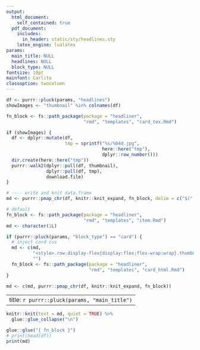 ```yaml
---
output: 
  html_document:
    self_contained: true
  pdf_document:
    includes:
      in_header: static/sty/headlines.sty
    latex_engine: lualatex
params:
  main_title: NULL
  headlines: NULL
  block_type: NULL
fontsize: 10pt
mainfont: Carlito 
classoption: twocolumn
---
```


```r
df <- purrr::pluck(params, "headlines")
showImages <- "thumbnail" %in% colnames(df)
```


```r
fn_block <- fs::path_package(package = "headliner", 
                             "rmd", "templates", "card_tex.Rmd")

if (showImages) {
  df <- dplyr::mutate(df,
                      tmp = sprintf("%s/%04d.jpg",
                                    here::here("tmp"),
                                    dplyr::row_number()))
  dir.create(here::here("tmp"))
  purrr::walk2(dplyr::pull(df, thumbnail),
               dplyr::pull(df, tmp),
               download.file)
}

# ---- write and knit data.frame
md <- purrr::pmap_chr(df, knitr::knit_expand, fn_block, delim = c("$(", ")"))
```

```r
# default
fn_block <- fs::path_package(package = "headliner",
                             "rmd", "templates", "item.Rmd")
md <- character(1L)

if (purrr::pluck(params, "block_type") == "card") {
  # inject card css
  md <- c(md,
          "<style>.row.display-flex{display:flex;flex-wrap:wrap}.thumbnail{height:95%}.thumbnail{display:flex;flex-direction:column}</style>", 
          "")
  fn_block <- fs::path_package(package = "headliner",
                               "rmd", "templates", "card_html.Rmd")
}

md <- c(md, purrr::pmap_chr(df, knitr::knit_expand, fn_block))
```

---
title: `r purrr::pluck(params, "main_title")`
---

```r
knitr::knit(text = md, quiet = TRUE) %>% 
  glue::glue_collapse("\n")
```

```r
glue::glue("{ fn_block }")
# print(head(df))
print(md)
```

